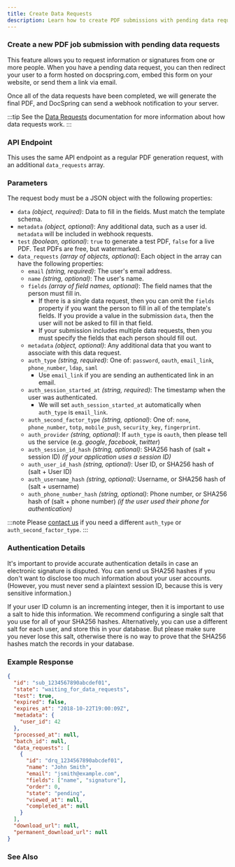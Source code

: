 ```yaml
---
title: Create Data Requests
description: Learn how to create PDF submissions with pending data requests
---
```



### Create a new PDF job submission with pending data requests

This feature allows you to request information or signatures from one or more people. When you have a pending data request, you can then redirect your user to a form hosted on docspring.com, embed this form on your website, or send them a link via email.

Once all of the data requests have been completed, we will generate the final PDF, and DocSpring can send a webhook notification to your server.

:::tip
See the [Data Requests](/docs/forms/data-requests/) documentation for more information about how data requests work.
:::

### API Endpoint

This uses the same API endpoint as a regular PDF generation request, with an additional `data_requests` array.

<LinkCard
  title="POST /api/v1/templates/{template_id}/submissions"
  description="Generate a PDF from a template"
  href="/docs/api/#tag/pdf-submissions/post/templates/{template_id}/submissions"
/>

### Parameters

The request body must be a JSON object with the following properties:

- `data` _(object, required)_: Data to fill in the fields. Must match the template schema.
- `metadata` _(object, optional)_: Any additional data, such as a user id. `metadata` will be included in webhook requests.
- `test` _(boolean, optional)_: `true` to generate a test PDF, `false` for a live PDF. Test PDFs are free, but watermarked.
- `data_requests` _(array of objects, optional)_: Each object in the array can have the following properties:
  - `email` _(string, required)_: The user's email address.
  - `name` _(string, optional)_: The user's name.
  - `fields` _(array of field names, optional)_: The field names that the person must fill in.
    - If there is a single data request, then you can omit the `fields` property if you want the person to fill in all of the template's fields. If you provide a value in the submission `data`, then the user will not be asked to fill in that field.
    - If your submission includes multiple data requests, then you must specify the fields that each person should fill out.
  - `metadata` _(object, optional)_: Any additional data that you want to associate with this data request.
  - `auth_type` _(string, required)_: One of: `password`, `oauth`, `email_link`, `phone_number`, `ldap`, `saml`
    - Use `email_link` if you are sending an authenticated link in an email.
  - `auth_session_started_at` _(string, required)_: The timestamp when the user was authenticated.
    - We will set `auth_session_started_at` automatically when `auth_type` is `email_link`.
  - `auth_second_factor_type` _(string, optional)_: One of: `none`, `phone_number`, `totp`, `mobile_push`, `security_key`, `fingerprint`.
  - `auth_provider` _(string, optional)_: If `auth_type` is `oauth`, then please tell us the service (e.g. _google_, _facebook_, _twitter_)
  - `auth_session_id_hash` _(string, optional)_: SHA256 hash of (salt + session ID) _(if your application uses a session ID)_
  - `auth_user_id_hash` _(string, optional)_: User ID, or SHA256 hash of (salt + User ID)
  - `auth_username_hash` _(string, optional)_: Username, or SHA256 hash of (salt + username)
  - `auth_phone_number_hash` _(string, optional)_: Phone number, or SHA256 hash of (salt + phone number) _(if the user used their phone for authentication)_

:::note
Please [contact us](https://docspring.com/contact/) if you need a different `auth_type` or `auth_second_factor_type`.
:::

### Authentication Details

It's important to provide accurate authentication details in case an electronic signature is disputed.
You can send us SHA256 hashes if you don't want to disclose too much information about
your user accounts. (However, you must never send a plaintext session ID, because
this is very sensitive information.)

If your user ID column is an incrementing integer, then it
is important to use a salt to hide this information.
We recommend configuring a single salt that you use for all of your SHA256 hashes.
Alternatively, you can use a different salt for each user, and store this in
your database. But please make sure you never lose this salt, otherwise there is no way to
prove that the SHA256 hashes match the records in your database.

### Example Response

```json
{
  "id": "sub_1234567890abcdef01",
  "state": "waiting_for_data_requests",
  "test": true,
  "expired": false,
  "expires_at": "2018-10-22T19:00:09Z",
  "metadata": {
    "user_id": 42
  },
  "processed_at": null,
  "batch_id": null,
  "data_requests": [
    {
      "id": "drq_1234567890abcdef01",
      "name": "John Smith",
      "email": "jsmith@example.com",
      "fields": ["name", "signature"],
      "order": 0,
      "state": "pending",
      "viewed_at": null,
      "completed_at": null
    }
  ],
  "download_url": null,
  "permanent_download_url": null
}
```

### See Also

<LinkCard
  title="Data Requests Overview"
  href="/docs/forms/data-requests/"
  description="Learn about data requests and how they work"
/>

<LinkCard
  title="API Reference: Generate PDF"
  href="/docs/api/#tag/pdf-submissions/post/templates/{template_id}/submissions"
  description="Full API reference for the generate PDF endpoint"
/>

<LinkCard
  title="Create Data Request Event"
  href="/docs/api/#tag/data-requests/post/data_requests/{data_request_id}/events"
  description="Track user interactions with data request forms"
/>

<LinkCard
  title="Create Data Request Auth Token"
  href="/docs/api/#tag/data-requests/post/data_requests/{data_request_id}/tokens"
  description="Generate authentication tokens for secure data requests"
/>

<LinkCard
  title="Update Data Request"
  href="/docs/api/#tag/data-requests/put/data_requests/{data_request_id}"
  description="Update existing data request information"
/>
